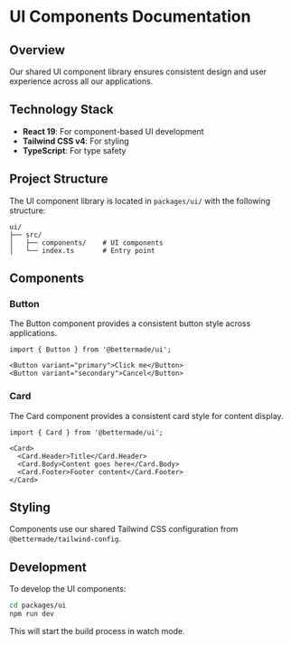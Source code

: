 # UI Components Documentation

## Overview

Our shared UI component library ensures consistent design and user experience across all our applications.

## Technology Stack

- **React 19**: For component-based UI development
- **Tailwind CSS v4**: For styling
- **TypeScript**: For type safety

## Project Structure

The UI component library is located in `packages/ui/` with the following structure:

```
ui/
├── src/
│   ├── components/    # UI components
│   └── index.ts       # Entry point
```

## Components

### Button

The Button component provides a consistent button style across applications.

```tsx
import { Button } from '@bettermade/ui';

<Button variant="primary">Click me</Button>
<Button variant="secondary">Cancel</Button>
```

### Card

The Card component provides a consistent card style for content display.

```tsx
import { Card } from '@bettermade/ui';

<Card>
  <Card.Header>Title</Card.Header>
  <Card.Body>Content goes here</Card.Body>
  <Card.Footer>Footer content</Card.Footer>
</Card>
```

## Styling

Components use our shared Tailwind CSS configuration from `@bettermade/tailwind-config`.

## Development

To develop the UI components:

```bash
cd packages/ui
npm run dev
```

This will start the build process in watch mode.
